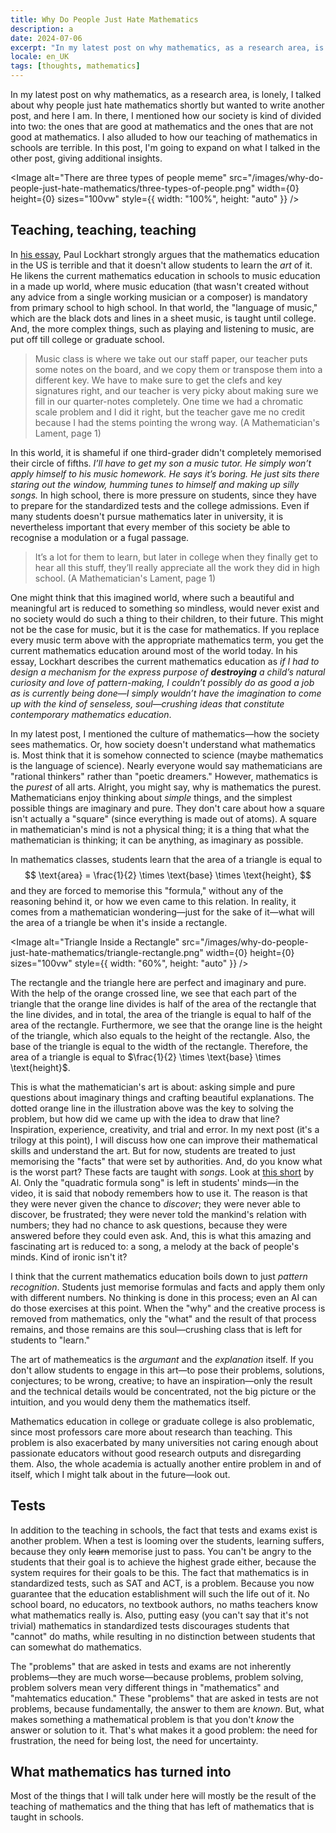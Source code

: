 ```yaml
---
title: Why Do People Just Hate Mathematics
description: a
date: 2024-07-06
excerpt: "In my latest post on why mathematics, as a research area, is lonely, I talked about why people just hate mathematics shortly but wanted to write another post, and here I am. In there, I mentioned how our society is kind of divided into two: the ones that are good at mathematics and the ones that are not good at mathematics. I also alluded to how our teaching of mathematics in schools are terrible. In this post, I'm going to expand on what I talked in the other post, giving additional insights."
locale: en_UK
tags: [thoughts, mathematics]
---
```

In my latest post on why mathematics, as a research area, is lonely, I talked about why people just hate 
mathematics shortly but wanted to write another post, and here I am. In there, I mentioned how our society
is kind of divided into two: the ones that are good at mathematics and the ones that are not good at mathematics. I 
also alluded to how our teaching of mathematics in schools are terrible. In this post, I'm going to 
expand on what I talked in the other post, giving additional insights.

<Image
  alt="There are three types of people meme"
  src="/images/why-do-people-just-hate-mathematics/three-types-of-people.png"
  width={0}
  height={0}
  sizes="100vw"
  style={{ width: "100%", height: "auto" }}
/>

## Teaching, teaching, teaching

In [his essay](http://web.archive.org/web/20240603135346/https://maa.org/sites/default/files/pdf/devlin/LockhartsLament.pdf), 
Paul Lockhart strongly argues that the mathematics education in the US is terrible and that it doesn't allow 
students to learn the *art* of it. He likens the current mathematics education in schools to music education in a 
made up world, where music education (that wasn't created without any advice from a single working musician or a composer) 
is mandatory from primary school to high school. In that world, the "language of music,"
which are the black dots and lines in a sheet music, is taught until college. And, the more complex things, such as 
playing and listening to music, are put off till college or graduate school.

> Music class is where we
take out our staff paper, our teacher puts some notes on the board, and we copy them or
transpose them into a different key. We have to make sure to get the clefs and key signatures
right, and our teacher is very picky about making sure we fill in our quarter-notes completely.
One time we had a chromatic scale problem and I did it right, but the teacher gave me no credit
because I had the stems pointing the wrong way. (A Mathematician's Lament, page 1)

In this world, it is shameful if one third-grader didn't completely memorised their circle of fifths.
*I’ll have to get my son a music tutor. He simply
won’t apply himself to his music homework. He says it’s boring. He just sits there staring out
the window, humming tunes to himself and making up silly songs.*
In high school, there is more pressure on students, since they have to prepare for the standardized 
tests and the college admissions. Even if many students doesn't pursue mathematics later in 
university, it is nevertheless important that every member of this society be able to recognise a 
modulation or a fugal passage.

> It’s a lot for them to learn, but later in college
when they finally get to hear all this stuff, they’ll really appreciate all the work they did in high
school. (A Mathematician's Lament, page 1)

One might think that this imagined world, where such a beautiful and meaningful art is 
reduced to something so mindless, would never exist and no society would do such a thing to 
their children, to their future. This might not be the case for music, but it is the case for mathematics.
If you replace every music term above with the appropriate mathematics term, you get the current
mathematics education around most of the world today.
In his essay, Lockhart describes the current mathematics education as *if I had to design a mechanism for the 
express purpose of **destroying** a child’s natural curiosity and love of pattern-making, I couldn’t possibly 
do as good a job as is currently being done—I simply wouldn’t have the imagination to come up with the 
kind of senseless, soul—crushing ideas that constitute contemporary mathematics education*.

In my latest post, I mentioned the culture of mathematics—how the society sees mathematics. Or, how society
doesn't understand what mathematics is. Most think that it is somehow connected to science (maybe mathematics is 
the language of science). Nearly everyone would say mathematicians are "rational thinkers" rather than "poetic dreamers."
However, mathematics is the *purest* of all arts. Alright, you might say, why is mathematics the purest. 
Mathematicians enjoy thinking about *simple* things, and the simplest possible things are imaginary and pure.
They don't care about how a square isn't actually a "square" (since everything is made out of atoms).
A square in mathematician's mind is not a physical thing; it is a thing that what the mathematician is thinking;
it can be anything, as imaginary as possible.

In mathematics classes, students learn that the area of a triangle is equal to
$$
\text{area} = \frac{1}{2} \times \text{base} \times \text{height},
$$
and they are forced to memorise this "formula," without any of the reasoning behind it, or how we even came to this
relation. In reality, it comes from a mathematician wondering—just for the sake of it—what will the area of a 
triangle be when it's inside a rectangle.

<Image
  alt="Triangle Inside a Rectangle"
  src="/images/why-do-people-just-hate-mathematics/triangle-rectangle.png"
  width={0}
  height={0}
  sizes="100vw"
  style={{ width: "60%", height: "auto" }}
/>

The rectangle and the triangle here are perfect and imaginary and pure. With the help of the orange crossed line,
we see that each part of the triangle that the orange line divides is half of the area of the rectangle that the line 
divides, and in total, the area of the triangle is equal to half of the area of the rectangle. Furthermore, we see that
the orange line is the height of the triangle, which also equals to the height of the rectangle. Also, the base of the 
triangle is equal to the width of the rectangle. Therefore, the area of a triangle is equal to $\frac{1}{2} \times \text{base} \times \text{height}$.

This is what the mathematician's art is about: asking simple and pure questions about imaginary things and crafting
beautiful explanations. The dotted orange line in the illustration above was the key to solving the problem, but how did 
we came up with the idea to draw that line? Inspiration, experience, creativity, and trial and error. In my next 
post (it's a trilogy at this point), I will discuss how one can improve their mathematical skills and understand the art.
But for now, students are treated to just memorising the "facts" that were set by authorities. And, do you know what 
is the worst part? These facts are taught with *songs*. Look at [this short](https://www.youtube.com/shorts/uvHbA8YwsyY)
by Al. Only the "quadratic formula song" is left in students' minds—in the video, it is said that nobody remembers 
how to use it. The reason is that they were never given the chance to *discover*; they were never able to 
discover, be frustrated; they were never told the mankind's relation with numbers; they had no chance to ask questions,
because they were answered before they could even ask. And, this is what this amazing and fascinating art is reduced
to: a song, a melody at the back of people's minds. Kind of ironic isn't it?

I think that the current mathematics education boils down to just *pattern recognition*. Students just memorise 
formulas and facts and apply them only with different numbers. No thinking is done in this process; even an AI can do 
those exercises at this point. When the "why" and the creative process is removed from mathematics, only the "what"
and the result of that process remains, and those remains are this soul—crushing class that is left for students to "learn."

The art of mathemeatics is the *argumant* and the *explanation* itself. If you don't allow students to engage in this 
art—to pose their problems, solutions, conjectures; to be wrong, creative; to have an inspiration—only the result
and the technical details would be concentrated, not the big picture or the intuition, and you would deny them 
the mathematics itself.

Mathematics education in college or graduate college is also problematic, since most professors care more about
research than teaching. This problem is also exacerbated by many universities not caring enough about passionate
educators without good research outputs and disregarding them. Also, the whole academia is actually another entire 
problem in and of itself, which I might talk about in the future—look out.

## Tests

In addition to the teaching in schools, the fact that tests and exams exist is another problem. When a test is looming
over the students, learning suffers, because they only ~~learn~~ memorise just to pass. You can't be angry to the students
that their goal is to achieve the highest grade either, because the system requires for their goals to be this. 
The fact that mathematics is in standardized tests, such as SAT and ACT, is a problem. Because you now guarantee
that the education establishment will such the life out of it. No school board, no educators, no textbook authors,
no maths teachers know what mathematics really is. Also, putting easy (you can't say that it's not trivial) mathematics
in standardized tests discourages students that "cannot" do maths, while resulting in no distinction between students
that can somewhat do mathematics.

The "problems" that are asked in tests and exams are not inherently problems—they are much worse—because problems, problem solving, 
problem solvers mean very different things in "mathematics" and "mahtematics education." These "problems"
that are asked in tests are not problems, because fundamentally, the answer to them are *known*. But, what makes something 
a mathematical problem is that you don't *know* the answer or solution to it. That's what makes it a good problem: the need 
for frustration, the need for being lost, the need for uncertainty.

## What mathematics has turned into

Most of the things that I will talk under here will mostly be the result of the teaching of mathematics and the thing 
that has left of mathematics that is taught in schools.